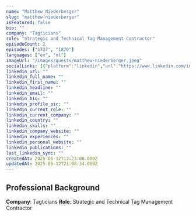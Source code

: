 ```yaml
---
name: "Matthew Niederberger"
slug: "matthew-niederberger"
isFeatured: false
bio: ""
company: "Tagticians"
role: "Strategic and Technical Tag Management Contractor"
episodeCount: 2
episodes: ["1727", "1870"]
languages: ["en", "nl"]
imageUrl: "/images/guests/matthew-niederberger.jpeg"
socialLinks: [{"platform":"linkedin","url":"https://www.linkedin.com/in/matthewniederberger/"}]
linkedin_url: ""
linkedin_full_name: ""
linkedin_first_name: ""
linkedin_headline: ""
linkedin_email: ""
linkedin_bio: ""
linkedin_profile_pic: ""
linkedin_current_role: ""
linkedin_current_company: ""
linkedin_country: ""
linkedin_skills: ""
linkedin_company_website: ""
linkedin_experiences: ""
linkedin_personal_website: ""
linkedin_publications: ""
last_linkedin_sync: ""
createdAt: 2025-06-12T13:23:08.000Z
updatedAt: 2025-06-12T21:08:34.000Z
---
```


## Professional Background

**Company**: Tagticians
**Role**: Strategic and Technical Tag Management Contractor
